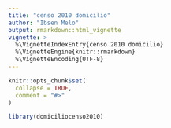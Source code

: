 ```yaml
---
title: "censo 2010 domicilio"
author: "Ibsen Melo"
output: rmarkdown::html_vignette
vignette: >
  %\VignetteIndexEntry{censo 2010 domicilio}
  %\VignetteEngine{knitr::rmarkdown}
  %\VignetteEncoding{UTF-8}
---
```


```r
knitr::opts_chunk$set(
  collapse = TRUE,
  comment = "#>"
)
```

```r
library(domiciliocenso2010)
```
